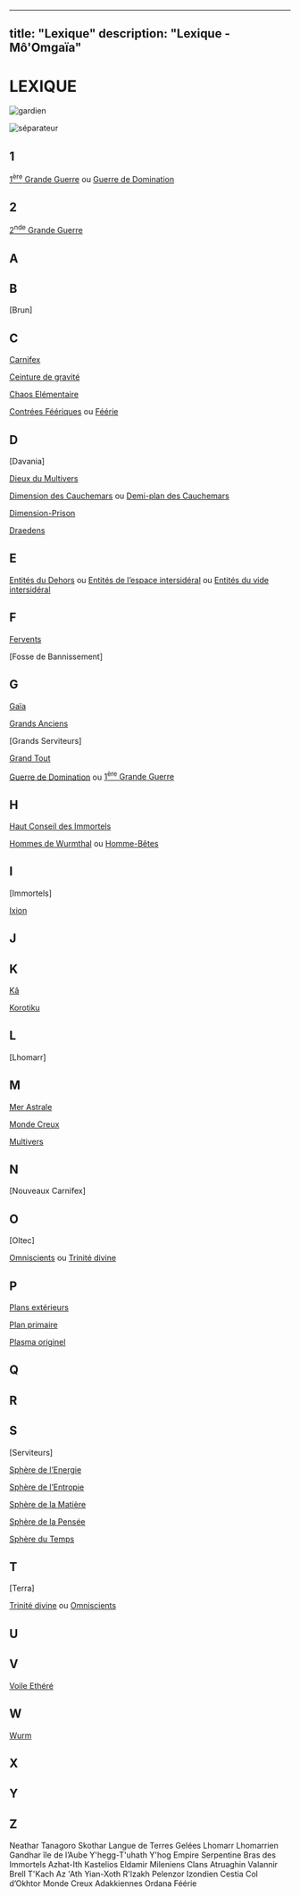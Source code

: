 
---
title: "Lexique"
description: "Lexique - Mô'Omgaïa"
---

# LEXIQUE

![gardien](/articles_images/lexique/diablo1.png#center)

![séparateur](/articles_images/lexique/separator.svg#center)

## 1

[1<sup>ère</sup> Grande Guerre](./histoire/origines/la_creation_du_multivers#la-guerre-de-domination-le-voile-éthéré-et-les-contrées-féeriques) ou [Guerre de Domination](./histoire/origines/la_creation_du_multivers#la-guerre-de-domination-le-voile-éthéré-et-les-contrées-féeriques)

## 2
[2<sup>nde</sup> Grande Guerre](.histoire/origines/la_genese#la-2nde-grande-guerre)

## A

## B

[Brun]

## C

[Carnifex](./histoire/origines/les_carnifex#carnifex)

[Ceinture de gravité](./histoire/origines/la_genese#le-monde-creux)

[Chaos Elémentaire](./histoire/origines/la_creation_du_multivers#chaos-elementaire)

[Contrées Féériques](./histoire/origines/la_creation_du_multivers#les-contrées-féériques) ou [Féérie](./histoire/origines/la_creation_du_multivers#les-contrées-féériques)

## D

[Davania]

[Dieux du Multivers](./histoire/origines/la_creation_du_multivers#dieux-du-multivers)

[Dimension des Cauchemars](./histoire/origines/la_dimension_des_cauchemars) ou [Demi-plan des Cauchemars](./histoire/origines/la_dimension_des_cauchemars)

[Dimension-Prison](./histoire/origines/la_genese#dimension-prison)

[Draedens](./histoire/origines/la_creation_du_multivers#draedens)

## E

[Entités du Dehors](./histoire/origines/la_genese#entités-du-dehors) ou [Entités de l’espace intersidéral](./histoire/origines/la_genese#entités-du-dehors) ou [Entités du vide intersidéral](./histoire/origines/la_genese#entités-du-dehors)

## F

[Fervents](./histoire/origines/la_genese#fervents)

[Fosse de Bannissement]

## G

[Gaïa](./histoire/origines/la_genese#gaïa)

[Grands Anciens](./histoire/origines/la_creation_du_multivers#grands-anciens)

[Grands Serviteurs]

[Grand Tout](./histoire/origines/la_creation_du_multivers#le-grand-tout)

[Guerre de Domination](./histoire/origines/la_creation_du_multivers#la-guerre-de-domination-le-voile-éthéré-et-les-contrées-féeriques) ou [1<sup>ère</sup> Grande Guerre](./histoire/origines/la_creation_du_multivers#la-guerre-de-domination-le-voile-éthéré-et-les-contrées-féeriques)

## H

[Haut Conseil des Immortels](.histoire/origines/la_creation_du_multivers#le-nouvel-ordre-divin)

[Hommes de Wurmthal](./histoire/origines/les_carnifex#75000-avc) ou [Homme-Bêtes](./histoire/origines/les_carnifex#75000-avc)

## I

[Immortels]

[Ixion](./histoire/origines/la_genese#ixion)

## J

## K

[Kâ](./histoire/origines/la_genese#kâ)

[Korotiku](./histoire/origines/la_genese#korotiku)

## L
[Lhomarr]

## M

[Mer Astrale](./histoire/origines/la_creation_du_multivers#mer-astrale)

[Monde Creux](./histoire/origines/la_genese#monde-creux)

[Multivers](./histoire/origines/la_creation_du_multivers#le-grand-tout)

## N

[Nouveaux Carnifex]

## O

[Oltec]

[Omniscients](./histoire/origines/la_creation_du_multivers#omniscients) ou [Trinité divine](./histoire/origines/la_creation_du_multivers#trinité-divine)

## P

[Plans extérieurs](./histoire/origines/la_creation_du_multivers#plans-extérieurs)

[Plan primaire](./histoire/origines/la_creation_du_multivers#plan-primaire)

[Plasma originel](./histoire/origines/la_creation_du_multivers#plasma-originel)

## Q

## R

## S

[Serviteurs]

[Sphère de l’Energie](./ressources/religion/spheres#sphère-de-lenergie)

[Sphère de l’Entropie](./ressources/religion/spheres#sphère-de-lentropie)

[Sphère de la Matière](./ressources/religion/spheres#sphère-de-la-matière)

[Sphère de la Pensée](./ressources/religion/spheres#sphère-de-la-pensée)

[Sphère du Temps](./ressources/religion/spheres#sphère-du-temps)

## T

[Terra]

[Trinité divine](./histoire/origines/la_creation_du_multivers#le-grand-tout) ou [Omniscients](./histoire/origines/la_creation_du_multivers#le-grand-tout)

## U

## V

[Voile Ethéré](./histoire/origines/la_creation_du_multivers#voile_ethéré)

## W

[Wurm](./histoire/origines/les_carnifex#wurm)

## X

## Y

## Z





Neathar
Tanagoro
Skothar
Langue de Terres Gelées
Lhomarr 
Lhomarrien
Gandhar
île de l’Aube
Y'hegg-T'uhath
Y'hog
Empire Serpentine
Bras des Immortels
Azhat-Ith
Kastelios
Eldamir
Mileniens
Clans Atruaghin
Valannir
Brell
T'Kach
Az 'Ath
Yian-Xoth
R'lzakh
Pelenzor
Izondien
Cestia
Col d’Okhtor
Monde Creux
Adakkiennes
Ordana
Féérie
